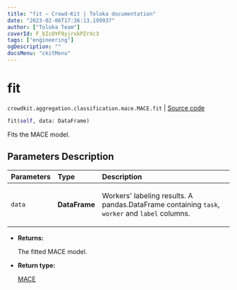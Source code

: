 ```yaml
---
title: "fit — Crowd-Kit | Toloka documentation"
date: "2023-02-06T17:36:13.199937"
author: ["Toloka Team"]
coverId: F_bIcOYF9yjrxkPZrXc3
tags: ["engineering"]
ogDescription: ""
docsMenu: "ckitMenu"
---
```


# fit
`crowdkit.aggregation.classification.mace.MACE.fit` | [Source code](https://github.com/Toloka/crowd-kit/blob/v1.2.0/crowdkit/aggregation/classification/mace.py#L145)

```python
fit(self, data: DataFrame)
```

Fits the MACE model.

## Parameters Description

| Parameters | Type | Description |
| :----------| :----| :-----------|
`data`|**DataFrame**|<p>Workers&#x27; labeling results. A pandas.DataFrame containing `task`, `worker` and `label` columns.</p>

* **Returns:**

  The fitted MACE model.

* **Return type:**

  [MACE](/docs-new/crowd-kit/reference/crowdkit.aggregation.classification.mace.MACE)
